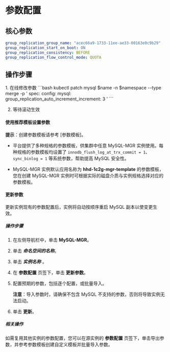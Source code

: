 # 参数配置

## 核心参数
```yaml
group_replication_group_name: "acec66a9-1733-11ee-ae33-00163e0c9b29"
group_replication_start_on_boot: ON
group_replication_consistency: BEFORE
group_replication_flow_control_mode: QUOTA
```

## 操作步骤
<Tabs>
<Tab label="命令行操作">
1. 在线修改参数
```bash
kubectl patch mysql $name -n $namespace --type merge -p '
spec:
  config:
    mysql:
      group_replication_auto_increment_increment: 3
'
```

2. 等待滚动生效

</Tab>

<Tab label="界面操作">

#### 使用推荐模板设置参数

**提示**：创建参数模板请参考 [参数模板]。

* 平台提供了多种规格的参数模板，供集群中任意 MySQL-MGR 实例使用。每种规格的参数模板均设置了 `innodb_flush_log_at_trx_commit = 1`、`sync_binlog = 1` 等系统参数，帮助提高 MySQL 安全性。

* MySQL-MGR 实例默认应用名称为 **hhd-1c2g-mgr-template** 的参数模板，您在创建 MySQL-MGR 实例时可根据实际的磁盘介质与实例规格选择对应的参数模板。

#### 更新参数

更新实例现有的参数配置后，实例将自动按顺序重启 MySQL 副本以使变更生效。

##### 操作步骤

1. 在左侧导航栏中，单击 **MySQL-MGR**。

2. 单击 ***命名空间的名称***。

2. 单击 ***实例名称*** 。

3. 在 **参数配置** 页签下，单击 **更新参数**。

4. 配置预期的参数，包括逐个配置，或批量导入。

    **注意**：导入参数时，请确保不包含 MySQL 不支持的参数，否则将导致实例无法启动。
    
5. 单击 **更新**。

##### 相关操作

如需复用其他实例的参数配置，您可以在源实例的 **参数配置** 页签下，单击导出参数，并参考参数模板创建自定义模板并批量导入参数。


</Tab>
</Tabs>
